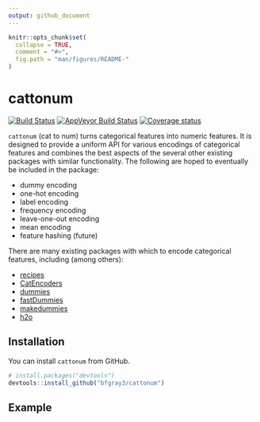 ```yaml
---
output: github_document
---
```


<!-- README.md is generated from README.Rmd. Please edit that file -->

```r
knitr::opts_chunk$set(
  collapse = TRUE,
  comment = "#>",
  fig.path = "man/figures/README-"
)
```

# cattonum

[![Build Status](https://travis-ci.org/bfgray3/cattonum.svg?branch=master)](https://travis-ci.org/bfgray3/cattonum)
[![AppVeyor Build Status](https://ci.appveyor.com/api/projects/status/github/bfgray3/cattonum?branch=master&svg=true)](https://ci.appveyor.com/project/bfgray3/cattonum)
[![Coverage status](https://codecov.io/gh/bfgray3/cattonum/branch/master/graph/badge.svg)](https://codecov.io/github/bfgray3/cattonum?branch=master)

`cattonum` (cat to num) turns categorical features into numeric features.  It is designed to provide a uniform API for various encodings of categorical features and combines the best aspects of the several other existing packages with similar functionality.  The following are hoped to eventually be included in the package:

* dummy encoding
* one-hot encoding
* label encoding
* frequency encoding
* leave-one-out encoding
* mean encoding
* feature hashing (future)

There are many existing packages with which to encode categorical features, including (among others):

* [recipes](https://cran.r-project.org/web/packages/recipes/index.html)
* [CatEncoders](https://cran.r-project.org/web/packages/CatEncoders/index.html)
* [dummies](https://cran.r-project.org/web/packages/dummies/index.html)
* [fastDummies](https://cran.r-project.org/web/packages/fastDummies/index.html)
* [makedummies](https://cran.r-project.org/web/packages/makedummies/index.html)
* [h2o](https://cran.r-project.org/web/packages/h2o/index.html)

## Installation

You can install `cattonum` from GitHub.

```r
# install.packages("devtools")
devtools::install_github("bfgray3/cattonum")
```

## Example

